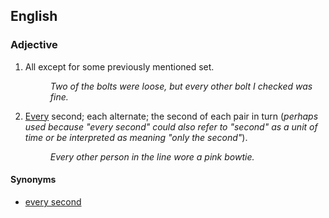 ==English==
===Adjective===
<!-- ===Indefinite article=== -> <!-- or is it? -->
<!-- unlikely to be an indefinite article - only "a" and "an" have that name; probably an adjective -- [[User:Paul G|Paul G]] 09:40, 14 Apr 2004 (UTC) -->

# All except for some previously mentioned set.
#: ''Two of the bolts were loose, but every other bolt I checked was fine.''
# [[Every]] second; each alternate; the second of each pair in turn (''perhaps used because "every second" could also refer to "second" as a unit of time or be interpreted as meaning "only the second"'').  <!--"Every second" is correct, however - I have given this as a synonym -- [[User:Paul G|Paul G]] 09:40, 14 Apr 2004 (UTC) -->
#: ''Every other person in the line wore a pink bowtie.''

====Synonyms====
*[[every second]]